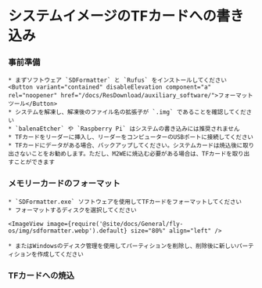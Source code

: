 
# システムイメージのTFカードへの書き込み

### 事前準備

    * まずソフトウェア `SDFormatter` と `Rufus` をインストールしてください
    <Button variant="contained" disableElevation component="a" rel="noopener" href="/docs/ResDownload/auxiliary_software/">フォーマットツール</Button>
    * システムを解凍し、解凍後のファイル名の拡張子が `.img` であることを確認してください
    * `balenaEtcher` や `Raspberry Pi` はシステムの書き込みには推奨されません
    * TFカードをリーダーに挿入し、リーダーをコンピューターのUSBポートに接続してください
    * TFカードにデータがある場合、バックアップしてください。システムカードは焼込後に取り出さないことをお勧めします。ただし、M2WEに焼込む必要がある場合は、TFカードを取り出すことができます

### メモリーカードのフォーマット

    * `SDFormatter.exe` ソフトウェアを使用してTFカードをフォーマットしてください
    * フォーマットするディスクを選択してください

    <ImageView image={require('@site/docs/General/fly-os/img/sdformatter.webp').default} size="80%" align="left" />

    * またはWindowsのディスク管理を使用してパーティションを削除し、削除後に新しいパーティションを作成してください

### TFカードへの焼込

<FALSH  />
